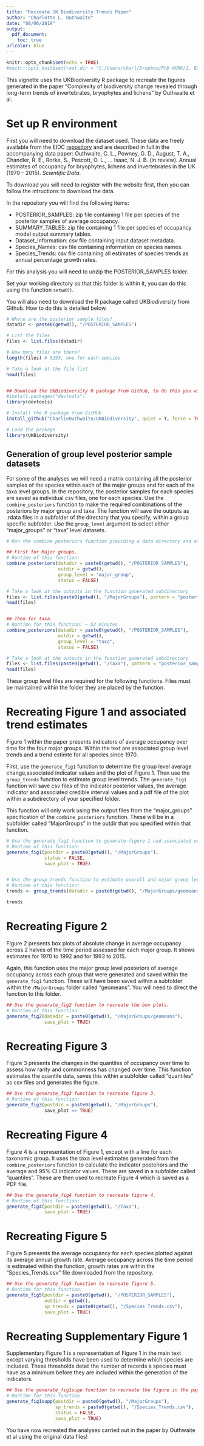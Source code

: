 ```yaml
---
title: "Recreate UK Biodiversity Trends Paper"
author: "Charlotte L. Outhwaite"
date: "08/06/2019"
output:
  pdf_document:
    toc: true 
urlcolor: blue
---
```


```r
knitr::opts_chunk$set(echo = TRUE)
#knitr::opts_knit$set(root.dir = "C:/Users/charl/Dropbox/PhD WORK/1. BIG #PAPER/Package_testing")
```

This vignette uses the UKBiodiversity R package to recreate the figures generated in the paper "Complexity of biodiversity change revealed through long-term trends of invertebrates, bryophytes and lichens" by Outhwaite et al.


# Set up R environment

First you will need to download the dataset used.  These data are freely available from the EIDC [repository](https://catalogue.ceh.ac.uk/documents/0ec7e549-57d4-4e2d-b2d3-2199e1578d84) and are described in full in the accompanying data paper: Outhwaite, C. L., Powney, G. D., August, T. A., Chandler, R. E., Rorke, S., Pescott, O. L., … Isaac, N. J. B. (in review). Annual estimates of occupancy for bryophytes, lichens and invertebrates in the UK (1970 – 2015). *Scientific Data*.


To download you will need to register with the website first, then you can follow the intructions to download the data.

In the repository you will find the following items:

* POSTERIOR_SAMPLES: zip file containing 1 file per species of the posterior samples of average occupancy.
* SUMMARY_TABLES: zip file containing 1 file per species of occupancy model output summary tables.
* Dataset_Information: csv file containing input dataset metadata.
* Species_Names: csv file containing information on species names.
* Species_Trends: csv file containing all estimates of species trends as annual percentage growth rates.

For this analysis you will need to unzip the POSTERIOR_SAMPLES folder.

Set your working directory so that this folder is within it, you can do this using the function `setwd()`.

You will also need to download the R package called UKBiodiversity from Github.  How to do this is detailed below.


```r

# Where are the posterior sample files?
datadir <- paste0(getwd(), "/POSTERIOR_SAMPLES")

# List the files
files <- list.files(datadir)

# How many files are there?
length(files) # 5293, one for each species

# Take a look at the file list
head(files)


## Download the UKBiodiversity R package from GitHub, to do this you will first need the devtools package
#install.packages("devtools")
library(devtools)

# Install the R package from GitHUb
install_github("CharlieOuthwaite/UKBiodiversity", quiet = T, force = TRUE)

# Load the package
library(UKBiodiversity)

```

## Generation of group level posterior sample datasets

For some of the analyses we will need a matrix containing all the posterior samples of the species within each of the major groups and for each of the taxa level groups.  In the repository, the posterior samples for each species are saved as individual csv files, one for each species.  Use the `combine_posteriors` function to make the required combinations of the posteriors by major group  and taxa. The function will save the outputs as .rdata files in a subfolder of the directory that you specify, within a group specific subfolder. Use the `group_level` argument to select either "major_groups" or "taxa" level datasets.

```r

# Run the combine posteriors function providing a data directory and and output directory.

## First for Major groups.
# Runtime of this function:
combine_posteriors(datadir = paste0(getwd(), "/POSTERIOR_SAMPLES"), 
                   outdir = getwd(), 
                   group_level = "major_group",
                   status = FALSE)

# Take a look at the outputs in the function generated subdirectory
files <- list.files(paste0(getwd(), "/MajorGroups"), pattern = "posterior_samples")
head(files)


## Then for taxa.
# Runtime for this function: ~ 53 minutes
combine_posteriors(datadir = paste0(getwd(), "/POSTERIOR_SAMPLES"), 
                   outdir = getwd(), 
                   group_level = "taxa",
                   status = FALSE)

# Take a look at the outputs in the function generated subdirectory
files <- list.files(paste0(getwd(), "/Taxa"), pattern = "posterior_samples")
head(files)

```

These group level files are required for the following functions. Files must be maintained within the folder they are placed by the function.


# Recreating Figure 1 and associated trend estimates

Figure 1 within the paper presents indicators of average occupancy over time for the four major groups.  Within the text are associated group level trends and a trend estimte for all species since 1970.

First, use the `generate_fig1` function to determine the group level average change,associated indicator values and the plot of Figure 1.  Then use the `group_trends` function to estimate group level trends.  The `generate_fig1` function will save csv files of the indicator posterior values, the average indicator and associated credible interval values and a pdf file of the plot within a subdirectory of your specified folder.

This function will only work using the output files from the "major_groups" specification of the `combine_posteriors` function.  These will be in a subfolder called "MajorGroups" in the outdir that you specified within that function.

```r


# Use the generate_fig1 function to generate figure 1 nad associated outputs.
# Runtime of this function:
generate_fig1(postdir = paste0(getwd(), "/MajorGroups"),
              status = FALSE,
              save_plot = TRUE)


# Use the group_trends function to estimate overall and major group level trends.
# Runtime of this function:
trends <- group_trends(datadir = paste0(getwd(), "/MajorGroups/geomeans"))

trends

```


# Recreating Figure 2

Figure 2 presents box plots of absolute change in average occupancy across 2 halves of the time period assessed for each major group.  It shows estimates for 1970 to 1992 and for 1993 to 2015.

Again, this function uses the major group level posteriors of average occupancy across each group that were generated and saved within the `generate_fig1` function.  These will have been saved within a subfolder within the `/MajorGroups` folder called "geomeans".  You will need to direct the function to this folder.

```r

## Use the generate_fig2 function to recreate the box plots.
# Runtime of this function:
generate_fig2(datadir = paste0(getwd(), "/MajorGroups/geomeans"),
              save_plot = TRUE)

```


# Recreating Figure 3

Figure 3 presents the changes in the quantiles of occupancy over time to assess how rarity and commonness has changed over time.  This function estimates the quantile data, saves this within a subfolder called "quantiles" as csv files and generates the figure.

```r
## Use the generate_fig3 function to recreate figure 3.
# Runtime of this function:
generate_fig3(postdir = paste0(getwd(), "/MajorGroups"),
              save_plot == TRUE)


```


# Recreating Figure 4

Figure 4 is a representation of Figure 1, except with a line for each taxonomic group. It uses the taxa level estimates generated from the `combine_posteriors` function to calculate the indicator posteriors and the average and 95% CI indicator values.  These are saved in a subfolder called "quantiles".  These are then used to recreate Figure 4 which is saved as a PDF file.

```r

## Use the generate_fig4 function to recreate figure 4.
# Runtime of this function:
generate_fig4(postdir = paste0(getwd(), "/Taxa"),
              save_plot = TRUE)


```



# Recreating Figure 5

Figure 5 presents the average occupancy for each species plotted against its average annual growth rate.  Average occupancy across the time period is estimated within the function, growth rates are within the "Species_Trends.csv" file downloaded from the repository.

```r

## Use the generate_fig5 function to recreate figure 5.
# Runtime for this function:
generate_fig5(postdir = paste0(getwd(), "/POSTERIOR_SAMPLES"),
              outdir = getwd(),
              sp_trends = paste0(getwd(), "/Species_Trends.csv"),
              save_plot = TRUE)

```


# Recreating Supplementary Figure 1

Supplementary Figure 1 is a representation of Figure 1 in the main text except varying thresholds have been used to determine which species are included.  These thresholds detail the number of records a species must have as a minimum before they are included within the generation of the indicators.

```r

## Use the generate_fig1supp function to recreate the figure in the paper supplementary materials.
# Runtime for this function
generate_fig1supp(postdir = paste0(getwd(), "/MajorGroups"),
                  sp_trends = paste0(getwd(), "/Species_Trends.csv"),
                  status = FALSE,
                  save_plot = TRUE)


```


You have now recreated the analyses carried out in the paper by Outhwaite et al using the original data files!
